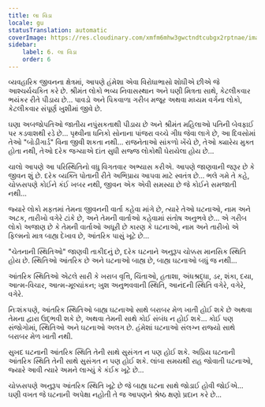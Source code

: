 ```yaml
---
title: લા વિડા
locale: gu
statusTranslation: automatic
coverImage: https://res.cloudinary.com/xmfm6mhw3gwctndtcubgx2rptnae/image/upload/v1740468922/small_cover_tratado_de_psicologia_revolucionaria_a4c0dca4e0.webp
sidebar:
    label: 6. લા વિડા
    order: 6
---
```

વ્યવહારિક જીવનના ક્ષેત્રમાં, આપણે હંમેશા એવા વિરોધાભાસો શોધીએ છીએ જે આશ્ચર્યચકિત કરે છે. શ્રીમંત લોકો ભવ્ય નિવાસસ્થાન અને ઘણી મિત્રતા સાથે, કેટલીકવાર ભયંકર રીતે પીડાય છે... પાવડો અને પિકવાળા ગરીબ મજૂર અથવા મધ્યમ વર્ગના લોકો, કેટલીકવાર સંપૂર્ણ ખુશીમાં જીવે છે.

ઘણા અબજોપતિઓ જાતીય નપુંસકતાથી પીડાય છે અને શ્રીમંત મહિલાઓ પતિની બેવફાઈ પર કડવાશથી રડે છે... પૃથ્વીના ધનિકો સોનાના પાંજરા વચ્ચે ગીધ જેવા લાગે છે, આ દિવસોમાં તેઓ "બોડીગાર્ડ" વિના જીવી શકતા નથી... રાજનેતાઓ સાંકળો ખેંચે છે, તેઓ ક્યારેય મુક્ત હોતા નથી, તેઓ દરેક જગ્યાએ દાંત સુધી સજ્જ લોકોથી ઘેરાયેલા હોય છે...

ચાલો આપણે આ પરિસ્થિતિનો વધુ વિગતવાર અભ્યાસ કરીએ. આપણે જાણવાની જરૂર છે કે જીવન શું છે. દરેક વ્યક્તિ પોતાની રીતે અભિપ્રાય આપવા માટે સ્વતંત્ર છે... ભલે ગમે તે કહે, ચોક્કસપણે કોઈને કંઈ ખબર નથી, જીવન એક એવી સમસ્યા છે જે કોઈને સમજાતી નથી...

જ્યારે લોકો મફતમાં તેમના જીવનની વાર્તા કહેવા માંગે છે, ત્યારે તેઓ ઘટનાઓ, નામ અને અટક, તારીખો વગેરે ટાંકે છે, અને તેમની વાર્તાઓ કહેવામાં સંતોષ અનુભવે છે... એ ગરીબ લોકો અજાણ છે કે તેમની વાર્તાઓ અધૂરી છે કારણ કે ઘટનાઓ, નામ અને તારીખો એ ફિલ્મનો માત્ર બાહ્ય દેખાવ છે, આંતરિક પાસું ખૂટે છે...

"ચેતનાની સ્થિતિઓ" જાણવી તાકીદનું છે, દરેક ઘટનાને અનુરૂપ ચોક્કસ માનસિક સ્થિતિ હોય છે. સ્થિતિઓ આંતરિક છે અને ઘટનાઓ બાહ્ય છે, બાહ્ય ઘટનાઓ બધું જ નથી...

આંતરિક સ્થિતિઓ એટલે સારી કે ખરાબ વૃત્તિ, ચિંતાઓ, હતાશા, અંધશ્રદ્ધા, ડર, શંકા, દયા, આત્મ-વિચાર, આત્મ-મૂલ્યાંકન; ખુશ અનુભવવાની સ્થિતિ, આનંદની સ્થિતિ વગેરે, વગેરે, વગેરે.

નિઃશંકપણે, આંતરિક સ્થિતિઓ બાહ્ય ઘટનાઓ સાથે બરાબર મેળ ખાતી હોઈ શકે છે અથવા તેમના દ્વારા ઉદ્ભવી શકે છે, અથવા તેમની સાથે કોઈ સંબંધ ન હોઈ શકે... કોઈ પણ સંજોગોમાં, સ્થિતિઓ અને ઘટનાઓ અલગ છે. હંમેશાં ઘટનાઓ સંલગ્ન રાજ્યો સાથે બરાબર મેળ ખાતી નથી.

સુખદ ઘટનાની આંતરિક સ્થિતિ તેની સાથે સુસંગત ન પણ હોઈ શકે. અપ્રિય ઘટનાની આંતરિક સ્થિતિ તેની સાથે સુસંગત ન પણ હોઈ શકે. લાંબા સમયથી રાહ જોવાતી ઘટનાઓ, જ્યારે આવી ત્યારે અમને લાગ્યું કે કંઈક ખૂટે છે...

ચોક્કસપણે અનુરૂપ આંતરિક સ્થિતિ ખૂટે છે જે બાહ્ય ઘટના સાથે જોડાઈ હોવી જોઈએ... ઘણી વખત જે ઘટનાની અપેક્ષા નહોતી તે જ આપણને શ્રેષ્ઠ ક્ષણો પ્રદાન કરે છે...


